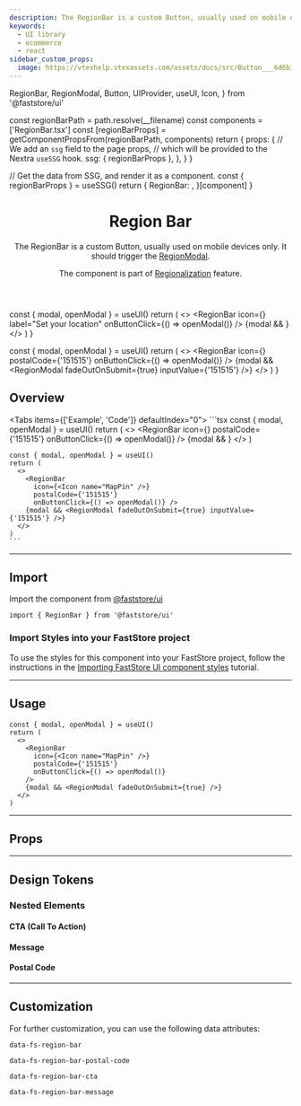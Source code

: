 ```yaml
---
description: The RegionBar is a custom Button, usually used on mobile devices only. It should trigger the RegionModal.
keywords:
  - UI library
  - ecommerce
  - react
sidebar_custom_props:
  image: https://vtexhelp.vtexassets.com/assets/docs/src/Button___6d6b16886d5d7e2a05dba8c45c075796.png
---
```


  RegionBar,
  RegionModal,
  Button,
  UIProvider,
  useUI,
  Icon,
} from '@faststore/ui'


  const regionBarPath = path.resolve(__filename)
  const components = ['RegionBar.tsx']
  const [regionBarProps] = getComponentPropsFrom(regionBarPath, components)
  return {
    props: {
      // We add an `ssg` field to the page props,
      // which will be provided to the Nextra `useSSG` hook.
      ssg: { regionBarProps },
    },
  }
}

  // Get the data from SSG, and render it as a component.
  const { regionBarProps } = useSSG()
  return {
    RegionBar: <PropsSection propsList={regionBarProps} />,
  }[component]
}

<header>

# Region Bar

The RegionBar is a custom Button, usually used on mobile devices only. It should trigger the [RegionModal](/components/organisms/region-modal).

The component is part of [Regionalization](/components/feature-regionalization) feature.

</header>

  const { modal, openModal } = useUI()
  return (
    <>
      <RegionBar
        icon={<Icon name="MapPin" />}
        label="Set your location"
        onButtonClick={() => openModal()}
      />
      {modal && <RegionModal fadeOutOnSubmit={true} />}
    </>
  )
}

  const { modal, openModal } = useUI()
  return (
    <>
      <RegionBar
        icon={<Icon name="MapPin" />}
        postalCode={'151515'}
        onButtonClick={() => openModal()}
      />
      {modal && <RegionModal fadeOutOnSubmit={true} inputValue={'151515'} />}
    </>
  )
}

## Overview

<Tabs items={['Example', 'Code']} defaultIndex="0">
  <Tab>
    <OverviewSection>
    <UIProvider>
      <RegionBarUsage />
    </UIProvider>
    <UIProvider>
      <RegionBarEditUsage />
    </UIProvider>
    </OverviewSection>
  </Tab>
  <Tab>
    ```tsx
    const { modal, openModal } = useUI()
    return (
      <>
        <RegionBar
          icon={<Icon name="MapPin" />}
          postalCode={'151515'}
          onButtonClick={() => openModal()}
        />
        {modal && <RegionModal fadeOutOnSubmit={true} />}
      </>
    )

    const { modal, openModal } = useUI()
    return (
      <>
        <RegionBar
          icon={<Icon name="MapPin" />}
          postalCode={'151515'}
          onButtonClick={() => openModal()} />
        {modal && <RegionModal fadeOutOnSubmit={true} inputValue={'151515'} />}
      </>
    )
    ```

  </Tab>
</Tabs>

---

## Import

Import the component from [@faststore/ui](/../components)

```tsx
import { RegionBar } from '@faststore/ui'
```

### Import Styles into your FastStore project

To use the styles for this component into your FastStore 
project, follow the instructions in the [Importing FastStore UI component styles](/docs/customizing/components#importing-faststore-ui-component-styles) tutorial.

---

## Usage

<OverviewSection>
  <UIProvider>
    <RegionBarUsage />
  </UIProvider>
</OverviewSection>

```tsx
const { modal, openModal } = useUI()
return (
  <>
    <RegionBar
      icon={<Icon name="MapPin" />}
      postalCode={'151515'}
      onButtonClick={() => openModal()}
    />
    {modal && <RegionModal fadeOutOnSubmit={true} />}
  </>
)
```

---

## Props

<RegionBarPropsSection component="RegionBar" />

---

## Design Tokens

<TokenTable>
  <TokenRow token="--fs-region-bar-width" value="100%" />
  <TokenRow
    token="--fs-region-bar-padding"
    value="var(--fs-spacing-0) var(--fs-spacing-1) var(--fs-spacing-1) var(--fs-spacing-2)"
  />
  <TokenDivider />
  <TokenRow
    token="--fs-region-bar-text-color"
    value="var(--fs-color-text-display)"
    isColor
  />
  <TokenDivider />
  <TokenRow
    token="--fs-region-bar-bkg-color"
    value="var(--fs-color-body-bkg)"
    isColor
  />
  <TokenDivider />
  <TokenRow
    token="--fs-region-bar-border-bottom-width"
    value="var(--fs-border-width)"
  />
  <TokenRow
    token="--fs-region-bar-border-bottom-color"
    value="var(--fs-border-color-light)"
  />
</TokenTable>

### Nested Elements

#### CTA (Call To Action)

<TokenTable>
  <TokenRow token="--fs-region-bar-cta-margin-left" value="auto" />
  <TokenRow token="--fs-region-bar-cta-text-decoration" value="underline" />
</TokenTable>

#### Message

<TokenTable>
  <TokenRow token="--fs-region-bar-message-margin-right" value="auto" />
</TokenTable>

#### Postal Code

<TokenTable>
  <TokenRow token="--fs-region-bar-postal-code-margin-right" value="auto" />
</TokenTable>

---

## Customization

For further customization, you can use the following data attributes:

`data-fs-region-bar`

`data-fs-region-bar-postal-code`

`data-fs-region-bar-cta`

`data-fs-region-bar-message`
